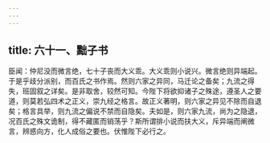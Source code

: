 ```yaml
---
---
---
```

title: 六十一、黜子书
---



臣闻：仲尼没而微言绝，七十子丧而大义乖。大义乖则小说兴。微言绝则异端起。于是乎歧分派别，而百氏之书作焉。然则六家之异同，马迁论之备矣；九流之得失，班固叙之详矣。是非取舍，较然可知。今陛下将欲抑诸子之殊途，遵圣人之要道，则莫若弘四术之正义，崇九经之格言。故正义著明，则六家之异见不除而自退矣；格言具举，则九流之偏说不禁而自隐矣。夫如是，则六家九流，尚为之隐退，况百氏之殊文诡制，得不藏匿而销荡乎？斯所谓排小说而扶大义，斥异端而阐微言，辨惑向方，化人成俗之要也。伏惟陛下必行之。